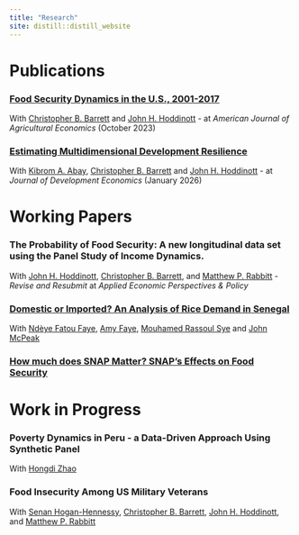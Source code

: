 ```yaml
---
title: "Research"
site: distill::distill_website
---
```

# Publications

### [Food Security Dynamics in the U.S., 2001-2017](files/Food_Security_Dynamics_AJAE_published.pdf){target="_blank"} 

With [Christopher B. Barrett](http://barrett.dyson.cornell.edu/){target="_blank"} and [John H. Hoddinott](https://www.human.cornell.edu/people/jfh246){target="_blank"} - at *American Journal of Agricultural Economics* (October 2023)

### [Estimating Multidimensional Development Resilience](files/Estimating_Multidimensional_Development_Resilience.pdf){target="_blank"}

With [Kibrom A. Abay](https://www.ifpri.org/profile/kibrom-abay){target="_blank"}, [Christopher B. Barrett](http://barrett.dyson.cornell.edu/){target="_blank"} and [John H. Hoddinott](https://www.human.cornell.edu/people/jfh246){target="_blank"} - at *Journal of Development Economics* (January 2026)


<!-- ***Abstract***: We study household food security dynamics in the United States from 2001 to 2017 using a new measure, the probability of food security (PFS), the estimated probability that a household’s food expenditures equal or exceed the minimum cost of a healthful diet. We use PFS to analyze household-level and subpopulation-scale dynamics by investigating the conditional distribution of estimated food insecurity spells and the chronic and transient components of estimated food insecurity. We find that two-thirds of households experienced no estimated food insecurity during the 2001-17 period and more than half of newly food insecure households regain food security within two years. Households headed by female, non-White, or less educated individuals disproportionately suffer persistent, chronic and/or severe food insecurity.-->

# Working Papers

### The Probability of Food Security: A new longitudinal data set using the Panel Study of Income Dynamics.

With [John H. Hoddinott](https://www.human.cornell.edu/people/jfh246){target="_blank"}, [Christopher B. Barrett](http://barrett.dyson.cornell.edu/){target="_blank"}, and [Matthew P. Rabbitt](https://www.ers.usda.gov/authors/ers-staff-directory/matthew-p-rabbitt/){target="_blank"}  - *Revise and Resubmit* at *Applied Economic Perspectives & Policy*

### [Domestic or Imported? An Analysis of Rice Demand in Senegal](files/Senegal_rice.pdf){target="_blank"}

With [Ndèye Fatou Faye](http://barrett.dyson.cornell.edu/staars/fellows/ndeye.html){target="_blank"}, [Amy Faye](http://barrett.dyson.cornell.edu/staars/fellows/amy.html){target="_blank"}, [Mouhamed Rassoul Sye](http://barrett.dyson.cornell.edu/staars/fellows/mouhamed.html){target="_blank"} and [John McPeak](https://jomcpeak.expressions.syr.edu/){target="_blank"}

<!-- ***Abstract***: Rice is among the most important cereals for African countries which absorb more than half of worldwide exports. West African countries depend particularly on rice imports in order to achieve food security. For this reason, many policy measures are implemented by governments to regulate the market and reduce the import dependency. This paper contributes to the rice policy debate by analyzing the demand side using the case study of Senegal in West Africa. We analyzed detailed data on rice consumption using a large primary survey of 6,328 rural and urban households in Senegal, with the QUAIDS model. Qualitative data were also collected and analyzed to better interpret results. We found that rural households consume far less local rice than their urban counterparts, meaning that location is a determinant of local rice consumption. We also show that types of rice consumed differ between rural and urban consumers. Urban households consume relatively more whole grain local rice while rural households consume more broken imported rice. Thus, to increase consumption of local rice, efforts should thus be made on the availability of broken local rice for both urban and rural consumers. Our results indicate no substitutability between domestic rice and imported rice in urban households and weak substitutability in rural households. In addition, results show that rice demand is price inelastic. Thus, price policies like subsidies or taxes may not be good shifters of domestic rice consumption. -->

### [How much does SNAP Matter? SNAP’s Effects on Food Security](files/SNAP_on_Food_Security_Nov2023.pdf){target="_blank"}



<!--
***Abstract***: Resilience measurement has received substantial attention over the past decade or so. Existing measures, however, relate resilience to a single well-being indicator. This may be problematic in contexts where households face deprivations in multiple dimensions. We explore how sensitive estimates of household-level resilience are to the specific well-being indicator used and show that measures are only weakly correlated across different, reasonable indicators based on expenditure-based poverty, dietary diversity, and livestock asset holdings. We then introduce a multidimensional resilience measure, integrating the probabilistic moment-based resilience measurement approach with the multidimensional poverty measurement method. Applying the new method to household panel data, we show that univariate and multidimensional resilience measures can yield varied inferences on the development resilience impact of development interventions such as Ethiopia's Productive Safety Net Program.
-->



# Work in Progress

### Poverty Dynamics in Peru - a Data-Driven Approach Using Synthetic Panel

With [Hongdi Zhao](https://hongdi-zhao.github.io/){target="_blank"}

<!--
***Abstract***: Understanding individual and household-level welfare dynamics is very important, and it can help economics and policymakers to study and design policies to help households trapped in long-term poverty. However, long-term household-level panel data to study the poverty dynamics are often unavailable. The synthetic panel method has been used recently to estimate poverty transition using cross-sectional data, from bounded estimates under weaker assumptions to point estimates under stronger assumptions of cohort-level information. Point estimates have been very sensitive to how cohorts are defined, but there has been no clear guideline of how cohorts should be defined. This paper suggests a data-driven way to define cohorts, through clustering households with similar dynamics in the error term over the period into cohorts. Using the Peru National Household Survey on Living Conditions and Poverty (ENAHO) from 2007 to 2019, we estimate long-term poverty dynamics up to six years, testing the robustness of the estimates in the long run.
-->




<!--
***Abstract***: This study investigates the effects of SNAP on food security and its dynamics. The study uses state-level SNAP Policy Index as an exogenous variation as an instrumental variable for program benefit redemption. Using Panel Study of Income Dynamics (PSID) data, the study observe the effects of the program participation on food security over the next 10 years, using the measures of chronic and transitory food security constructed from the Probability of Food Security (PFS), a new food insecurity measure that reflects the estimated probability that the household’s predicted food expenditures exceed the cost of the Thrifty Food Plan (TFP) for its household composition, location and survey period.
-->

### Food Insecurity Among US Military Veterans

With [Senan Hogan-Hennessy](https://shoganhennessy.github.io/){target="_blank"}, [Christopher B. Barrett](http://barrett.dyson.cornell.edu/){target="_blank"}, [John H. Hoddinott](https://www.human.cornell.edu/people/jfh246){target="_blank"}, and [Matthew P. Rabbitt](https://www.ers.usda.gov/authors/ers-staff-directory/matthew-p-rabbitt/){target="_blank"}


<!-- ## [Gender differences in tertiary healthcare](files/Gender_healthcare.pdf){target="_blank"} -->

<!-- With [Tarun Jain](https://sites.google.com/virginia.edu/tarunjain/home?authuser=0){target="_blank"} and [Revathy Suryanarayana](https://revathy-suryanarayana.github.io/){target="_blank"} -->

<!-- ***Abstract***: We examine gender differences in access to and service within a publicly financed tertiary healthcare program in Andhra Pradesh India. We use claim-level administrative data from the program to estimate gender differences in access and services. We classify the distance the patient travels as access variables and the time for claim authorization, treatment, and discharge, as well as the amount approved and paid as service variables. We use a regression framework to control for the influence of other patient characteristics, the type of procedure, hospital, and quarter of treatment in making gender comparisons. -->

<!-- ## The Political Economy of Minimum Support Prices -->

<!-- With [Shilpa Aggarwal](https://aggarwalshilpa.wixsite.com/home) and [Ishani Chatterjee](https://economics.ucsd.edu/graduate-program/about/grad-profiles/cohort%202019/Chatterjee-ishani.html) -->

<!-- ***Abstract***:While the distortions from price controls are well-understood in theory, these may be underestimated if the controls are captured for uses beyond fixing market failures. We study this issue in the context of minimum support prices (MSP), the government of India's procurement price of food grains. We find that when a district with a historically larger area under cultivation for a crop is slated to go for elections, the central government announces a higher MSP for that crop. Since government procurement price is the same across the country, the center uses this blunt instrument only when other policy instruments are unavailable, i.e., when the incumbent state government is not aligned with the center. Even small increases in MSP can have large welfare effects as the central government spent nearly 1\% of the GDP on procurement in 2020-21. -->

